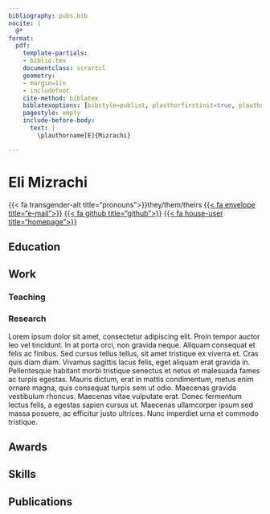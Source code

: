 ```yaml
---
bibliography: pubs.bib
nocite: |
  @*
format: 
  pdf:
    template-partials:
    - biblio.tex
    documentclass: scrartcl
    geometry:
    - margin=1in
    - includefoot
    cite-method: biblatex
    biblatexoptions: [bibstyle=publist, plauthorfirstinit=true, plauthorhandling=highlight, plnumbering=none, hlyear=false, marginyear=true]
    pagestyle: empty
    include-before-body:
      text: |
        \plauthorname[E]{Mizrachi}

---
```


# Eli Mizrachi

{{< fa transgender-alt title="pronouns">}}they/them/theirs 
[{{< fa envelope title="e-mail">}}](mailto:emiz@umd.edu) 
[{{< fa github title="github">}}](https://github.com/e-miz) 
[{{< fa house-user title="homepage">}}](https://e-miz.github.io)

## Education

## Work

### Teaching

### Research

Lorem ipsum dolor sit amet, consectetur adipiscing elit. Proin tempor auctor leo vel tincidunt. In at porta orci, non gravida neque. Aliquam consequat et felis ac finibus. Sed cursus tellus tellus, sit amet tristique ex viverra et. Cras quis diam diam. Vivamus sagittis lacus felis, eget aliquam erat gravida in. Pellentesque habitant morbi tristique senectus et netus et malesuada fames ac turpis egestas. Mauris dictum, erat in mattis condimentum, metus enim ornare magna, quis consequat turpis sem ut odio. Maecenas gravida vestibulum rhoncus. Maecenas vitae vulputate erat. Donec fermentum lectus felis, a egestas sapien cursus ut. Maecenas ullamcorper ipsum sed massa posuere, ac efficitur justo ultrices. Nunc imperdiet urna et commodo tristique. 

## Awards

## Skills

## Publications

\newrefcontext[sorting=ddt]
\printbibliography[heading=none]
\endrefcontext